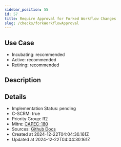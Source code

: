 ```yaml
---
sidebar_position: 55
id: 57
title: Require Approval for Forked Workflow Changes
slug: /checks/forkWorkflowApproval
---
```


## Use Case
<!-- LEVELS:START -->
- Incubating: recommended
- Active: recommended
- Retiring: recommended
<!-- LEVELS:END -->

<!-- DESCRIPTION:START -->
## Description
<!-- DESCRIPTION:END -->

<!-- DETAILS:START -->
## Details
- Implementation Status: pending
- C-SCRM: true
- Priority Group: R2
- Mitre: [CAPEC-180](https://capec.mitre.org/data/definitions/180.html)
- Sources: [Github Docs](https://docs.github.com/en/repositories/managing-your-repositorys-settings-and-features/enabling-features-for-your-repository/managing-github-actions-settings-for-a-repository#controlling-changes-from-forks-to-workflows-in-public-repositories)
- Created at 2024-12-22T04:04:30.161Z
- Updated at 2024-12-22T04:04:30.161Z
<!-- DETAILS:END -->

